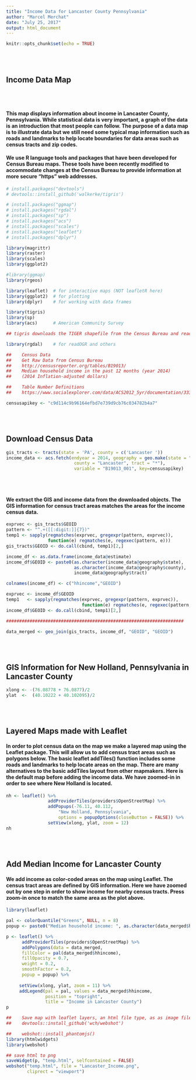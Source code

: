 ```yaml
---
title: "Income Data for Lancaster County Pennsylvania"
author: "Marcel Merchat"
date: "July 25, 2017"
output: html_document
---
```


```r
knitr::opts_chunk$set(echo = TRUE)
```

<br><br>

## Income Data Map

<br><br>

#### This map displays information about income in Lancaster County, Pennsylvania. While statistical data is very important, a graph of the data is an introduction that most people can follow. The purpose of a data map is to illustrate data but we still need some typical map information such as roads and landmarks to help locate boundaries for data areas such as census tracts and zip codes. 

#### We use R language tools and packages that have been developed for Census Bureau maps. These tools have been recently modified to accommodate changes at the Census Bureau to provide information at more secure "https" web addresses. 

```r

# install.packages("devtools")
# devtools::install_github('walkerke/tigris')

# install.packages("ggmap")
# install.packages("rgdal")
# install.packages("sp")
# install.packages("acs")
# install.packages("scales")
# install.packages("leaflet")
# install.packages("dplyr")

library(magrittr)
library(raster)
library(scales)
library(ggplot2)

#library(ggmap)
library(rgeos)

library(leaflet)  # for interactive maps (NOT leafletR here)
library(ggplot2)  # for plotting
library(dplyr)    # for working with data frames

library(tigris)
library(sp)
library(acs)      # American Community Survey

## tigris downloads the TIGER shapefile from the Census Bureau and reads ## it into R with readOGR from the rgdal package to return a spatial data ## frame.

library(rgdal)    # for readOGR and others

##    Census Data
##    Get Raw Data from Census Bureau
##    http://censusreporter.org/tables/B19013/
##    Median household income in the past 12 months (year 2014)
##    (2014 Inflation-adjusted dollars)

##    Table Number Definitions
##    https://www.socialexplorer.com/data/ACS2012_5yr/documentation/333af309-eac4-4a1c-861f-eca812e26152

censusapikey <- "c9d114c9b96164efbd7e739d9cb76c034782b4a7"

```

<br><br>

## Download Census Data

```r

gis_tracts <- tracts(state = 'PA', county = c('Lancaster '))
income_data <- acs.fetch(endyear = 2014, geography = geo.make(state = "PA",
                          county = "Lancaster", tract = "*"), 
                          variable = "B19013_001", key=censusapikey)

```

<br><br>

#### We extract the GIS and income data from the downloaded objects. The GIS information for census tract areas matches the areas for the income census data.

```r

exprvec <- gis_tracts$GEOID
pattern <- "^.+([[:digit:]]{7})"
temp1 <- sapply(regmatches(exprvec, gregexpr(pattern, exprvec)),
                function(e) regmatches(e, regexec(pattern, e))) 
gis_tracts$GEOID <- do.call(cbind, temp1)[2,]

income_df <- as.data.frame(income_data@estimate)
income_df$GEOID <- paste0(as.character(income_data@geography$state),
                          as.character(income_data@geography$county),
                          income_data@geography$tract)

colnames(income_df) <- c("hhincome","GEOID")

exprvec <- income_df$GEOID
temp1   <- sapply(regmatches(exprvec, gregexpr(pattern, exprvec)),
                             function(e) regmatches(e, regexec(pattern, e))) 
income_df$GEOID <- do.call(cbind, temp1)[2,]

####################################################################

data_merged <- geo_join(gis_tracts, income_df, "GEOID", "GEOID")

```

<br><br>

## GIS Information for New Holland, Pennsylvania in Lancaster County

```r

xlong <- -(76.08778 + 76.0877)/2
ylat  <-  (40.10222 + 40.102095)/2

```

<br><br>

## Layered Maps made with Leaflet

#### In order to plot census data on the map we make a layered map using the Leaflet package. This will allow us to add census tract areas such as polygons below. The basic leaflet addTiles() function includes some roads and landmarks to help locate areas on the map. There are many alternatives to the basic addTiles layout from other mapmakers. Here is the default map before adding the income data. We have zoomed-in in order to see where New Holland is located. 

```r

nh <- leaflet() %>%
                addProviderTiles(providers$OpenStreetMap) %>%
                addPopups(-76.11, 40.112,
                    "New Holland, Pennsylvania",
                    options = popupOptions(closeButton = FALSE)) %>%
                setView(xlong, ylat, zoom = 12)
nh

```

<br><br>

## Add Median Income for Lancaster County

#### We add income as color-coded areas on the map using Leaflet. The census tract areas are defined by GIS information. Here we have zoomed out by one step in order to show income for nearby census tracts. Press zoom-in once to match the same area as the plot above. 
```r

library(leaflet)

pal <- colorQuantile("Greens", NULL, n = 8)
popup <- paste0("Median household income: ", as.character(data_merged$hhincome))

p <- leaflet() %>%
      addProviderTiles(providers$OpenStreetMap) %>%
      addPolygons(data = data_merged,
      fillColor = pal(data_merged$hhincome),
      fillOpacity = 0.7,
      weight = 0.2,
      smoothFactor = 0.2,
      popup = popup) %>%
      
     setView(xlong, ylat, zoom = 11) %>%
     addLegend(pal = pal, values = data_merged$hhincome,
               position = "topright",
               title = "Income in Lancaster County")
p  

```


```r
##    Save map with leaflet layers, an html file type, as as image file:
##    devtools::install_github('wch/webshot')

##    webshot::install_phantomjs()
library(htmlwidgets)
library(webshot)

## save html to png
saveWidget(p, "temp.html", selfcontained = FALSE)
webshot("temp.html", file = "Lancaster_Income.png",
        cliprect = "viewport")
```

